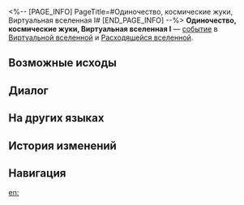 <%-- [PAGE_INFO]
PageTitle=#Одиночество, космические жуки, Виртуальная вселенная I#
[END_PAGE_INFO] --%>
{{Дополнить}}
{{ВВ Событие Инфобокс
|id                 = 14401
|Название           = 
|Изображение        = Событие ВВ Космические жуки.png
|Испытание_в_вв     = Неизвестно
|Испытание_в_рое    = Неизвестно
|Испытание_в_зиш    = 
|Испытание_в_рв     = Неизвестно
|Испытание_в_облнеп = Неизвестно
|Требования         = 
|Пред               = 
|След               = 
|Упоминания         = 
|Порядок            = 033
|Порядок_рв         = 054
}}
'''Одиночество, космические жуки, Виртуальная вселенная I''' — [[Расходящаяся вселенная/События|событие]] в [[Виртуальная вселенная|Виртуальной вселенной]] и [[Расходящаяся вселенная|Расходящейся вселенной]].

==Возможные исходы==
{{Возможные исходы
|Выбор_1 = Напоить собственной кровью
|Результат_1 = Весь отряд теряет 80% НР.
|Путь_1   = Изобилие
|Режимы_1  = рой

|Выбор_2 = Заботиться со всей душой
|Результат_2 = Вот так вы обращаетесь с друзьями.
|Путь_2   = Сохранение
|Режимы_2  = рой

|Выбор_3 = Накормить закуской с морской солью с галактики Эретесия
|Режимы_3  = вв,рой

|Шанс_3_1 = 70%

|Шанс_3_2 = 30%

|Выбор_4 = Применить особую чистящую пену из Мыльнотопии
|Режимы_4  = вв,рой

|Шанс_4_1 = 70%

|Шанс_4_2 = 30%

|Выбор_5 = Напоить особым молочным чаем от колонии вихреводов
|Режимы_5  = вв,рой

|Шанс_5_1 = 70%

|Шанс_5_2 = 30%

|Шанс_6 = 70%
|Режимы_6  = вв

|Шанс_7 = 30%
|Режимы_7  = вв

|Выбор_8 = Накормить закуской с морской солью с галактики Эретесия
|Результат_8 = Отказаться от диковин: 1, получить шанс обрести случайные диковины: 3.
|Режимы_8  = рв

|Выбор_9 = Применить особую чистящую пену из Мыльнотопии
|Результат_9 = Отказаться от благословений: 1, получить шанс обрести случайные благословения: 4.
|Режимы_9  = рв

|Выбор_10 = Напоить особым молочным чаем от колонии вихреводов
|Результат_10 = Отказаться от космических фрагментов: 100, получить шанс обрести космические фрагменты: 400.
|Режимы_10  = рв

|Выбор_11 = Накормить закуской с морской солью с галактики Эретесия
|Результат_11 = Отказаться от диковин: 1, получить шанс обрести случайные диковины: 4.
|Режимы_11  = облнеп

|Выбор_12 = Применить особую чистящую пену из Мыльнотопии
|Результат_12 = Отказаться от случайных компонентов 1★: 1 и получить шанс получить случайных компонентов 1-2★: 4.
|Режимы_12  = облнеп

|Выбор_13 = Напоить особым молочным чаем от колонии вихреводов
|Результат_13 = Отказаться от космических фрагментов: 100, получить шанс обрести космические фрагменты: 500.
|Режимы_13  = облнеп
}}

==Диалог==
{{Диалог Начало}}
:{{tx}}
{{Диалог Конец}}

==На других языках==
{{На других языках
|en   = Loneliness, Cosmic Beauty Bugs, Simulated Universe (I)
|zhs  = 孤独，太空美虫，模拟宇宙（其一）
|zht  = 孤獨，太空美蟲，模擬宇宙（其一）
|ja   = {{Rubi|孤独|こどく}}、{{Rubi|宇宙|うちゅう}}の{{Rubi|美虫|びちゅう}}、{{Rubi|模擬宇宙|もぎうちゅう}}（1）
|ko   = 고독, 우주 곤충, 시뮬레이션 우주 (1)
|es   = Soledad, gusanos espaciales y el Universo Simulado I
|fr   = Solitude, insectes cosmiques merveilleux et Univers simulé (I)
|ru   = Одиночество, космические жуки, Виртуальная вселенная I
|th   = ความโดดเดี่ยว แมลงแสนสวยในอวกาศ และ Simulated Universe (1)
|vi   = Cô Độc, Sâu Không Gian, Vũ Trụ Mô Phỏng 1
|de   = Einsamkeit, Weltraum-Schönheitskäfer, Universum-Simulation (Teil 1)
|id   = Kesepian, Serangga Cantik Luar Angkasa, Simulated Universe (1)
|pt   = Solidão, Insetos da Beleza Cósmicos, Universo Simulado (I)
}}

==История изменений==
{{История изменений|null}}

==Навигация==
{{События ВВ Навбокс}}

[[en:]]